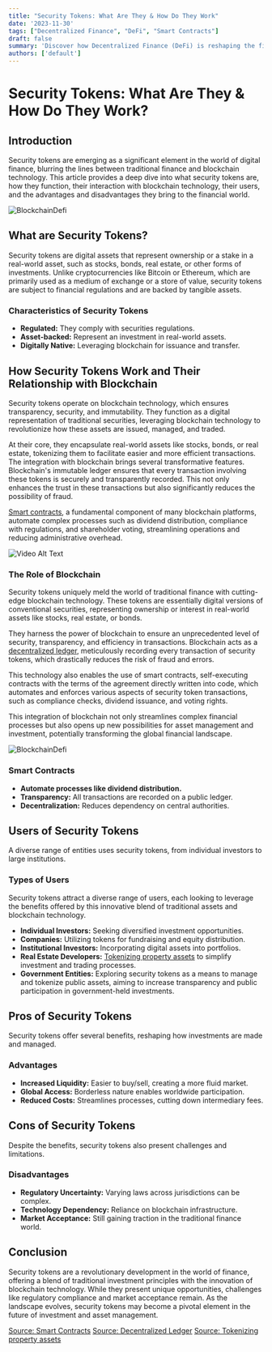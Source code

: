 ```yaml
---
title: "Security Tokens: What Are They & How Do They Work"
date: '2023-11-30'
tags: ["Decentralized Finance", "DeFi", "Smart Contracts"]
draft: false
summary: 'Discover how Decentralized Finance (DeFi) is reshaping the financial industry with transparency, accessibility, and autonomy, as we explore its key components, benefits, challenges, and potential impact on the future of finance.'
authors: ['default']
---
```

# Security Tokens: What Are They & How Do They Work?

## Introduction

Security tokens are emerging as a significant element in the world of digital finance, blurring the lines between traditional finance and blockchain technology. This article provides a deep dive into what security tokens are, how they function, their interaction with blockchain technology, their users, and the advantages and disadvantages they bring to the financial world.

![BlockchainDefi](/static/images/blockchain1.jpg)

## What are Security Tokens?

Security tokens are digital assets that represent ownership or a stake in a real-world asset, such as stocks, bonds, real estate, or other forms of investments. Unlike cryptocurrencies like Bitcoin or Ethereum, which are primarily used as a medium of exchange or a store of value, security tokens are subject to financial regulations and are backed by tangible assets.

### Characteristics of Security Tokens

- **Regulated:** They comply with securities regulations.
- **Asset-backed:** Represent an investment in real-world assets.
- **Digitally Native:** Leveraging blockchain for issuance and transfer.

## How Security Tokens Work and Their Relationship with Blockchain

Security tokens operate on blockchain technology, which ensures transparency, security, and immutability. They function as a digital representation of traditional securities, leveraging blockchain technology to revolutionize how these assets are issued, managed, and traded.

At their core, they encapsulate real-world assets like stocks, bonds, or real estate, tokenizing them to facilitate easier and more efficient transactions. The integration with blockchain brings several transformative features. Blockchain's immutable ledger ensures that every transaction involving these tokens is securely and transparently recorded. This not only enhances the trust in these transactions but also significantly reduces the possibility of fraud.

[Smart contracts](https://chain.link/education/smart-contracts), a fundamental component of many blockchain platforms, automate complex processes such as dividend distribution, compliance with regulations, and shareholder voting, streamlining operations and reducing administrative overhead.

![Video Alt Text](video-url-here)

### The Role of Blockchain

Security tokens uniquely meld the world of traditional finance with cutting-edge blockchain technology. These tokens are essentially digital versions of conventional securities, representing ownership or interest in real-world assets like stocks, real estate, or bonds.

They harness the power of blockchain to ensure an unprecedented level of security, transparency, and efficiency in transactions. Blockchain acts as a [decentralized ledger](https://www.investopedia.com/terms/d/distributed-ledgers.asp), meticulously recording every transaction of security tokens, which drastically reduces the risk of fraud and errors.

This technology also enables the use of smart contracts, self-executing contracts with the terms of the agreement directly written into code, which automates and enforces various aspects of security token transactions, such as compliance checks, dividend issuance, and voting rights.

This integration of blockchain not only streamlines complex financial processes but also opens up new possibilities for asset management and investment, potentially transforming the global financial landscape.

![BlockchainDefi](/static/images/blockchain2.jpg)

### Smart Contracts

- **Automate processes like dividend distribution.**
- **Transparency:** All transactions are recorded on a public ledger.
- **Decentralization:** Reduces dependency on central authorities.

## Users of Security Tokens

A diverse range of entities uses security tokens, from individual investors to large institutions.

### Types of Users

Security tokens attract a diverse range of users, each looking to leverage the benefits offered by this innovative blend of traditional assets and blockchain technology.

- **Individual Investors:** Seeking diversified investment opportunities.
- **Companies:** Utilizing tokens for fundraising and equity distribution.
- **Institutional Investors:** Incorporating digital assets into portfolios.
- **Real Estate Developers:** [Tokenizing property assets](https://www.forbes.com/sites/forbestechcouncil/2023/05/22/the-future-of-real-estate-tokenization-and-its-impact-on-the-industry/?sh=64132eec46bf) to simplify investment and trading processes.
- **Government Entities:** Exploring security tokens as a means to manage and tokenize public assets, aiming to increase transparency and public participation in government-held investments.

## Pros of Security Tokens

Security tokens offer several benefits, reshaping how investments are made and managed.

### Advantages

- **Increased Liquidity:** Easier to buy/sell, creating a more fluid market.
- **Global Access:** Borderless nature enables worldwide participation.
- **Reduced Costs:** Streamlines processes, cutting down intermediary fees.

## Cons of Security Tokens

Despite the benefits, security tokens also present challenges and limitations.

### Disadvantages

- **Regulatory Uncertainty:** Varying laws across jurisdictions can be complex.
- **Technology Dependency:** Reliance on blockchain infrastructure.
- **Market Acceptance:** Still gaining traction in the traditional finance world.

## Conclusion

Security tokens are a revolutionary development in the world of finance, offering a blend of traditional investment principles with the innovation of blockchain technology. While they present unique opportunities, challenges like regulatory compliance and market acceptance remain. As the landscape evolves, security tokens may become a pivotal element in the future of investment and asset management.


[Source: Smart Contracts](https://chain.link/education/smart-contracts)
[Source: Decentralized Ledger](https://www.investopedia.com/terms/d/distributed-ledgers.asp)
[Source: Tokenizing property assets](https://www.forbes.com/sites/forbestechcouncil/2023/05/22/the-future-of-real-estate-tokenization-and-its-impact-on-the-industry/?sh=64132eec46bf)